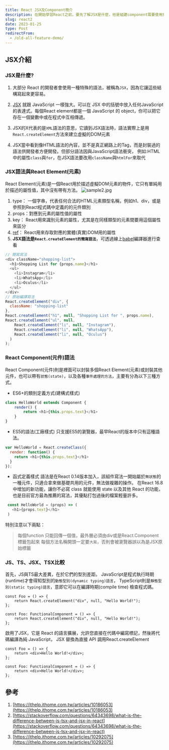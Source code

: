 ```yaml
---
title: React JSX及Component簡介
description: 在開始學習React之前，要先了解JSX是什麼，他是組建component需要使用到的語法。
slug: react2
date: 2023-01-25
type: Post
redirectFrom:
  - /old-all-feature-demo/
---
```


## JSX介紹

### JSX是什麼?

1. 大部分 React 的開發者會使用一種特殊的語法，被稱為`JSX`，因為它讓這些結構寫起來更容易。

2. [JSX](https://ithelp.ithome.com.tw/articles/10277126) 就跟 JavaScript 一樣強大。可以在 JSX 中的括號中放入任何JavaScript的表達式。每個React element都是一個 JavaScript 的 object，你可以把它存在一個變數中或在程式中互相傳遞。

3. JSX的X代表的是`XML`語法的意思，它讀到JSX語法時，語法實際上是用`React.createElement`方法來建立虛擬的DOM元素

4. JSX當中看到像HTML語法的內容，並不是真正網路上的Tag，而是封裝過的語法供開發者方便開發。但部分語法因與JavaScript語法衝突，
例如:HTML中的屬性`class`與`for`，在JSX語法要改用`className`與`htmlFor`來取代

### JSX語法與React Element(元素)
React Element(元素)是一個React用於描述虛擬DOM元素的物件，它只有單純用於描述的屬性值，其中沒有帶有方法。
![sample2.jpg](/images/sample2.jpg)


1. type： 一個字串，代表任何合法的HTML元素類型名稱，例如h1、div，或是參照到React程式碼中定義的的元件類別
2. props：對應到元素的屬性值的屬性
3. key： React用來識別元素的屬性，尤其是在同樣類型的元素間要用這個屬性來區分
4. [ref](https://blog.errorbaker.tw/posts/lavi/react-ref-reference/)： React用來存取對應的實體(真實)DOM用的屬性
5. **JSX語法是`React.createElement的簡寫語法`**，可透過線上[babel](https://babeljs.io/repl/#?browsers=defaults%2C%20not%20ie%2011%2C%20not%20ie_mob%2011&build=&builtIns=false&corejs=3.21&spec=false&loose=false&code_lz=DwEwlgbgBAxgNgQwM5IHIILYFMC8AiJACwHsAHUsAOwHMBaOMJAFzwD4AoKKYQgRlYDKJclWpQAMoyZQAZsQBOUAN6l5ZJADpKmLAF9gAej4cuwAK5wTXbg1YBJSswTV5mQ7c7XgtgOqEETEgAguTuYFamtgDyMBZmSGFWhhYchuAQrADc7EA&debug=false&forceAllTransforms=false&shippedProposals=false&circleciRepo=&evaluate=false&fileSize=false&timeTravel=false&sourceType=module&lineWrap=true&presets=react&prettier=false&targets=&version=7.20.11&externalPlugins=&assumptions=%7B%7D)編譯器進行查看

```js
// 簡寫寫法
<div className="shopping-list">
  <h1>Shopping List for {props.name}</h1>
  <ul>
    <li>Instagram</li>
    <li>WhatsApp</li>
    <li>Oculus</li>
  </ul>
</div>
// 原始編譯寫法
React.createElement("div", {
  className: "shopping-list"
},
React.createElement("h1", null, "Shopping List for ", props.name),
React.createElement("ul", null,
    React.createElement("li", null, "Instagram"),
    React.createElement("li", null, "WhatsApp"),
    React.createElement("li", null, "Oculus")
  )
);
```

### React Component(元件)語法
React Component(元件)則是裡面可以封裝多個React Element(元素)或封裝其他元件，也可以帶有`狀態(state)`，以及各種`事件處理的方法`，主要有分為以下三種方式。
- ES6+的類別定義方式(建構式樣式)
```js
class HelloWorld extends Component {
    render() {
        return <h1>{this.props.text}</h1>
    }
}
```
- ES5的語法(工廠樣式)
只支援ES5的瀏覽器，最早React的版本中只有這種語法。
```js
var HelloWorld = React.createClass({
  render: function() {
    return <h1>{this.props.text}</h1>
  }
});
```
- 函式定義樣式
語法是在React 0.14版本加入，該組件寫法一開始屬於`無狀態`的一種元件，只適合拿來做基礎共用的元件，無法做複雜的操作。
在React 16.8 中增加的新功能，讓你不必寫 class 就能使用 state 以及其他 React 的功能，也是目前官方最為推薦的寫法，其優點打包過後的檔案輕量許多。
```js
 const HelloWorld = (props) => (
   <h1>{props.text}</h1>
 )
```

特別注意以下兩點：
> 每個function 只能回傳一個值，最外層必須由div或是React.Component 標籤包起來
> 每個方法名稱開頭一定要`大寫`，否則會被瀏覽器誤以為是JSX原始標籤


### JS、TS、JSX、TSX比較
首先，JS與TS最大差異，在於它們的型別差距。
JavaScript是程式執行時期(runtime)才會得知型別的`動態型別(dynamic typing)語言`，
TypeScript則是`靜態型別(static typing)語言`，意即它可以在編譯時期(compile time) 檢查程式碼。
```js:js
const Foo = () => {
    return React.createElement("div", null, "Hello World!");
};
```
```ts:ts
const Foo: FunctionalComponent = () => {
    return React.createElement("div", null, "Hello World!");
};
```
啟用了JSX，它是 React 的語言擴展，允許您直接在代碼中編寫標記，然後將代碼編譯為純 JavaScript，
JSX 替換為直接 API 調用React.createElement
```jsx:jsx
const Foo = () => {
    return <div>Hello World!</div>;
};
```
```tsx:tsx
const Foo: FunctionalComponent = () => {
    return <div>Hello World!</div>;
};
```


## 參考
1. [https://ithelp.ithome.com.tw/articles/10186053](https://ithelp.ithome.com.tw/articles/10186053)
2. [https://stackoverflow.com/questions/64343698/what-is-the-difference-between-js-tsx-and-jsx-in-react](https://stackoverflow.com/questions/64343698/what-is-the-difference-between-js-tsx-and-jsx-in-react)
3. [https://ithelp.ithome.com.tw/articles/10292075](https://ithelp.ithome.com.tw/articles/10292075)